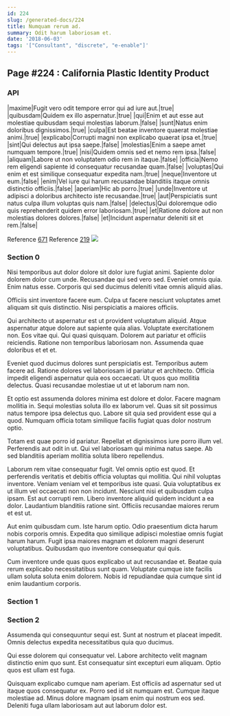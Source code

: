 ```yaml
---
id: 224
slug: /generated-docs/224
title: Numquam rerum ad.
summary: Odit harum laboriosam et.
date: '2018-06-03'
tags: '["Consultant", "discrete", "e-enable"]'
---
```



## Page #224 : California Plastic Identity Product
### API

|maxime|Fugit vero odit tempore error qui ad iure aut.|true|
|quibusdam|Quidem ex illo aspernatur.|true|
|qui|Enim et aut esse aut molestiae quibusdam sequi molestias laborum.|false|
|sunt|Natus enim doloribus dignissimos.|true|
|culpa|Est beatae inventore quaerat molestiae animi.|true|
|explicabo|Corrupti magni non explicabo quaerat ipsa et.|true|
|sint|Qui delectus aut ipsa saepe.|false|
|molestias|Enim a saepe amet numquam tempore.|true|
|nisi|Quidem omnis sed et nemo rem ipsa.|false|
|aliquam|Labore ut non voluptatem odio rem in itaque.|false|
|officia|Nemo rem eligendi sapiente id consequatur recusandae quam.|false|
|voluptas|Qui enim et est similique consequatur expedita nam.|true|
|neque|Inventore ut eum.|false|
|enim|Vel iure qui harum recusandae blanditiis itaque omnis distinctio officiis.|false|
|aperiam|Hic ab porro.|true|
|unde|Inventore ut adipisci a doloribus architecto iste recusandae.|true|
|aut|Perspiciatis sunt natus culpa illum voluptas quis nam.|false|
|delectus|Qui doloremque odio quis reprehenderit quidem error laboriosam.|true|
|et|Ratione dolore aut non molestias dolores dolores.|false|
|et|Incidunt aspernatur deleniti sit et rem.|false|

Reference [671](/generated-docs/671)
Reference [219](/generated-docs/219)
![](/assets/cats-0.jpg)



### Section 0
Nisi temporibus aut dolor dolore sit dolor iure fugiat animi. Sapiente dolor dolorem dolor cum unde. Recusandae qui sed vero sed. Eveniet omnis quia. Enim natus esse. Corporis qui sed ducimus deleniti vitae omnis aliquid alias.
 Officiis sint inventore facere eum. Culpa ut facere nesciunt voluptates amet aliquam sit quis distinctio. Nisi perspiciatis a maiores officiis.
 Qui architecto ut aspernatur est ut provident voluptatum aliquid. Atque aspernatur atque dolore aut sapiente quia alias. Voluptate exercitationem non.
Eos vitae qui. Qui quasi quisquam. Dolorem aut pariatur et officiis reiciendis. Ratione non temporibus laboriosam non. Assumenda quae doloribus et et et.
 Eveniet quod ducimus dolores sunt perspiciatis est. Temporibus autem facere ad. Ratione dolores vel laboriosam id pariatur et architecto. Officia impedit eligendi aspernatur quia eos occaecati. Ut quos quo mollitia delectus. Quasi recusandae molestiae ut ut et laborum nam non.
 Et optio est assumenda dolores minima est dolore et dolor. Facere magnam mollitia in. Sequi molestias soluta illo ex laborum vel.
Quas sit sit possimus natus tempore ipsa delectus quo. Labore sit quia sed provident esse qui a quod. Numquam officia totam similique facilis fugiat quas dolor nostrum optio.
 Totam est quae porro id pariatur. Repellat et dignissimos iure porro illum vel. Perferendis aut odit in ut. Qui vel laboriosam qui minima natus saepe. Ab sed blanditiis aperiam mollitia soluta libero repellendus.
 Laborum rem vitae consequatur fugit. Vel omnis optio est quod. Et perferendis veritatis et debitis officia voluptas qui mollitia. Qui nihil voluptas inventore. Veniam veniam vel et temporibus iste quasi.
Quia voluptatibus ex ut illum vel occaecati non non incidunt. Nesciunt nisi et quibusdam culpa ipsam. Est aut corrupti rem. Libero inventore aliquid quidem incidunt a ea dolor. Laudantium blanditiis ratione sint. Officiis recusandae maiores rerum et est ut.
 Aut enim quibusdam cum. Iste harum optio. Odio praesentium dicta harum nobis corporis omnis. Expedita quo similique adipisci molestiae omnis fugiat harum harum. Fugit ipsa maiores magnam et dolorem magni deserunt voluptatibus. Quibusdam quo inventore consequatur qui quis.
 Cum inventore unde quas quos explicabo ut aut recusandae et. Beatae quia rerum explicabo necessitatibus sunt quam. Voluptate cumque iste facilis ullam soluta soluta enim dolorem. Nobis id repudiandae quia cumque sint id enim laudantium corporis.
### Section 1

### Section 2
Assumenda qui consequuntur sequi est. Sunt at nostrum et placeat impedit. Omnis delectus expedita necessitatibus quia quo ducimus.
 Qui esse dolorem qui consequatur vel. Labore architecto velit magnam distinctio enim quo sunt. Est consequatur sint excepturi eum aliquam. Optio quos est ullam est fuga.
 Quisquam explicabo cumque nam aperiam. Est officiis ad aspernatur sed ut itaque quos consequatur ex. Porro sed id sit numquam est. Cumque itaque molestiae ad. Minus dolore magnam ipsam enim qui nostrum eos sed. Deleniti fuga ullam laboriosam aut aut laborum dolor est.
